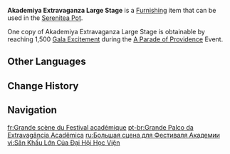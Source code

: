 {{Furnishing Infobox
|title          = Akademiya Extrava&shy;ganza Large Stage
|id             = 370738
|image          = Item Akademiya Extravaganza Large Stage.png
|category       = Building
|subcategory    = Sumeru
|quality        = 4
|adeptal_energy = 90
|load           = 160
|reduced_load   = 102
|description    = The main stage of the [[Akademiya Extravaganza]]. It was built using excellent wood and decorated in the style of the [[Akademiya]] itself. Spacious, tall, beautiful, and imposing, it has a modular design and can be built quickly even by non-professional students, thus saving on work time and allowing more effort to be put into the various celebratory events, all the better to make this event.
|mention        = Sumeru Akademiya
|interaction    = 
|surface        = 1
|height         = 2.5
|source1        = A Parade of Providence [[A Parade of Providence#Gala Excitement|Gala Excitement]]
|event          = A Parade of Providence
}}
'''Akademiya Extravaganza Large Stage''' is a [[Furnishing]] item that can be used in the [[Serenitea Pot]].

One copy of Akademiya Extravaganza Large Stage is obtainable by reaching 1,500 [[A Parade of Providence#Gala Excitement|Gala Excitement]] during the [[A Parade of Providence]] Event.

==Other Languages==
{{Other Languages
|en      = Akademiya Extravaganza Large Stage
|zhs     = 「学院庆典」大型舞台
|zhs_rm  = "Xuéyuàn Qìngdiǎn" Dàxíng Wǔtái
|zht     = 「學院慶典」大型舞臺
|zht_rm  = "Xuéyuàn Qìngdiǎn" Dàxíng Wǔtái
|zh_tl   = "{{Lex|Akademiya Extravaganza|zh}}" Large Stage
|ja      = 「学院祭」大型ステージ
|ja_rm   = "Gakuin-sai" Oogata Suteeji
|ja_tl   = "{{Lex|Akademiya Extravaganza|ja}}" Large Stage
|ko      = 「아카데미아 축제」 대형 무대
|ko_tl   = "Akademiya Festival" Large Stage
|es      = Escenario gigante del Certamen Escolar
|es_tl   = Gigantic Scholastic Contest Stage
|fr      = Grande scène du Festival académique
|fr_tl   = {{Lex|Akademiya Extravaganza|fr}} Large Stage
|ru      = Большая сцена для Фестиваля Академии
|ru_tl   = {{Lex|Akademiya Extravaganza|ru}} Large Stage
|th      = เวทีขนาดใหญ่ของ "งานนิทรรศการสถาบัน"
|th_rm   = 
|th_tl   = 
|vi      = Sân Khấu Lớn Của Đại Hội Học Viện
|vi_tl   = 
|de      = Große Bühne des „Akademie-Spektakels“
|de_tl   = Large Stage of the "Academy Spectacle"
|id      = Panggung Besar Extravaganza Akademiya
|id_tl   = Akademiya Extravaganza Large Stage
|pt      = Grande Palco da Extravagância Acadêmica
|pt_tl   = 
|tr      = Akademi Cümbüşünün Büyük Sahnesi
|tr_tl   = 
|it      = Palco largo dell'Extravaganza dell'Akademiya
|it_tl   = 
}}

==Change History==
{{Change History|3.6}}

==Navigation==
{{Furnishing Navbox|exterior}}

[[fr:Grande scène du Festival académique]]
[[pt-br:Grande Palco da Extravagância Acadêmica]]
[[ru:Большая сцена для Фестиваля Академии]]
[[vi:Sân Khấu Lớn Của Đại Hội Học Viện]]